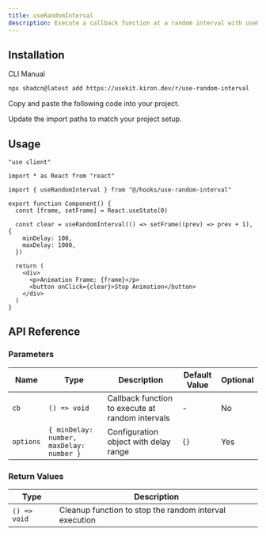 ```yaml
---
title: useRandomInterval
description: Execute a callback function at a random interval with useRandomInterval.
---
```


## Installation

<Tabs defaultValue="cli">

<TabsList>
  <TabsTrigger value="cli">CLI</TabsTrigger>
  <TabsTrigger value="manual">Manual</TabsTrigger>
</TabsList>

<TabsContent value="cli">

```bash
npx shadcn@latest add https://usekit.kiron.dev/r/use-random-interval
```

</TabsContent>

<TabsContent value="manual">

<Steps>

<Step>Copy and paste the following code into your project.</Step>

<ComponentSource name="use-random-interval" />

<Step>Update the import paths to match your project setup.</Step>

</Steps>

</TabsContent>

</Tabs>

## Usage

```tsx {5, 10-13}
"use client"

import * as React from "react"

import { useRandomInterval } from "@/hooks/use-random-interval"

export function Component() {
  const [frame, setFrame] = React.useState(0)

  const clear = useRandomInterval(() => setFrame((prev) => prev + 1), {
    minDelay: 100,
    maxDelay: 1000,
  })

  return (
    <div>
      <p>Animation Frame: {frame}</p>
      <button onClick={clear}>Stop Animation</button>
    </div>
  )
}
```

## API Reference

### Parameters

| Name      | Type                                     | Description                                      | Default Value | Optional |
| --------- | ---------------------------------------- | ------------------------------------------------ | ------------- | -------- |
| `cb`      | `() => void`                             | Callback function to execute at random intervals | -             | No       |
| `options` | `{ minDelay: number, maxDelay: number }` | Configuration object with delay range            | `{}`          | Yes      |

### Return Values

| Type         | Description                                            |
| ------------ | ------------------------------------------------------ |
| `() => void` | Cleanup function to stop the random interval execution |
